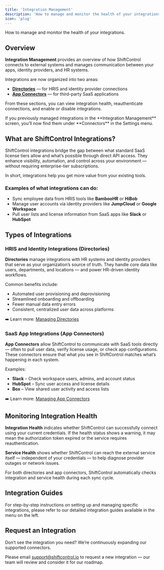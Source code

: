 ```yaml
---
title: 'Integration Management'
description: 'How to manage and monitor the health of your integrations.'
icon: 'plug'
---
```



<p style={{fontSize: "large"}}>How to manage and monitor the health of your integrations.</p>

## Overview

**Integration Management** provides an overview of how ShiftControl connects to external systems and manages communication between your apps, identity providers, and HR systems.

Integrations are now organized into two areas:
- **[Directories](/using-shiftcontrol/Settings/Directories)** — for HRIS and identity provider connections
- **[App Connectors](/using-shiftcontrol/Settings/App-Connectors)** — for third-party SaaS applications

From these sections, you can view integration health, reauthenticate connections, and enable or disable integrations.

<Admonition type="tip">
    If you previously managed integrations in the **Integration Management** screen, you’ll now find them under **Connectors** in the Settings menu.
</Admonition>

## What are ShiftControl Integrations?

ShiftControl integrations bridge the gap between what standard SaaS license tiers allow and what’s possible through direct API access.
They enhance visibility, automation, and control across your environment — without requiring enterprise-tier subscriptions.

In short, integrations help you get more value from your existing tools.

### Examples of what integrations can do:
- Sync employee data from HRIS tools like **BambooHR** or **HiBob**
- Manage user accounts via identity providers like **JumpCloud** or **Google Workspace**
- Pull user lists and license information from SaaS apps like **Slack** or **HubSpot**

## Types of Integrations

### HRIS and Identity Integrations (Directories)

**Directories** manage integrations with HR systems and identity providers that serve as your organization’s source of truth.
They handle core data like users, departments, and locations — and power HR-driven identity workflows.

Common benefits include:
- Automated user provisioning and deprovisioning
- Streamlined onboarding and offboarding
- Fewer manual data entry errors
- Consistent, centralized user data across platforms

➡️ Learn more: [Managing Directories](/using-shiftcontrol/Settings/Directories)

### SaaS App Integrations (App Connectors)

**App Connectors** allow ShiftControl to communicate with SaaS tools directly — often to pull user data, verify license usage, or check app configurations.
These connectors ensure that what you see in ShiftControl matches what’s happening in each system.

Examples:
- **Slack** – Check workspace users, admins, and account status
- **HubSpot** – Sync user access and license details
- **Box** – View shared user activity and access lists

➡️ Learn more: [Managing App Connectors](/using-shiftcontrol/Settings/App-Connectors)


## Monitoring Integration Health

**Integration Health** indicates whether ShiftControl can successfully connect using your current credentials.
If the health status shows a warning, it may mean the authorization token expired or the service requires reauthentication.

**Service Health** shows whether ShiftControl can reach the external service itself — independent of your credentials — to help diagnose provider outages or network issues.

<Admonition type="note">
    For both directories and app connectors, ShiftControl automatically checks integration and service health during each sync cycle.
</Admonition>

## Integration Guides

For step-by-step instructions on setting up and managing specific integrations, please refer to our detailed integration guides available in the menu on the left.

## Request an Integration

Don’t see the integration you need?
We’re continuously expanding our supported connectors.

Please email [support@shiftcontrol.io](mailto:support@shiftcontrol.io) to request a new integration — our team will review and consider it for our roadmap.
